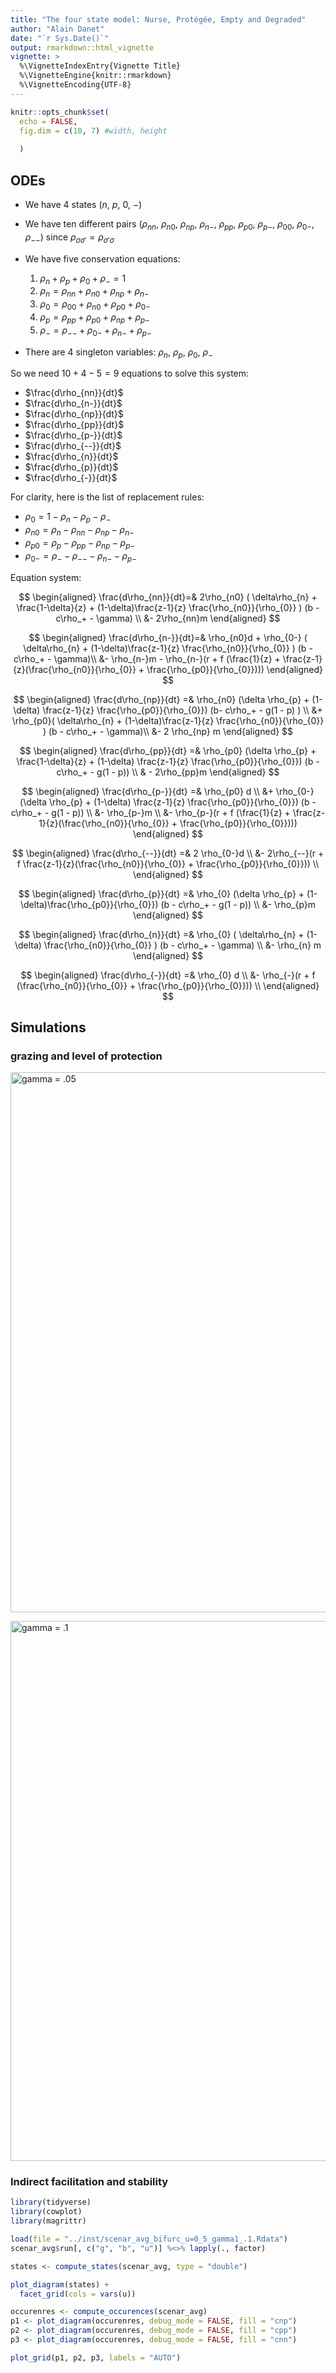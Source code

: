 ```yaml
---
title: "The four state model: Nurse, Protégée, Empty and Degraded"
author: "Alain Danet"
date: "`r Sys.Date()`"
output: rmarkdown::html_vignette
vignette: >
  %\VignetteIndexEntry{Vignette Title}
  %\VignetteEngine{knitr::rmarkdown}
  %\VignetteEncoding{UTF-8}
---
```


```r
knitr::opts_chunk$set(
  echo = FALSE,
  fig.dim = c(10, 7) #width, height
  
  )

```


## ODEs 

* We have 4 states ($n$, $p$, $0$, $-$)
* We have ten different pairs ($\rho_{nn}$, $\rho_{n0}$, $\rho_{np}$,
  $\rho_{n-}$, $\rho_{pp}$, $\rho_{p0}$, $\rho_{p-}$, $\rho_{00}$, $\rho_{0-}$,
  $\rho_{--}$) since $\rho_{\sigma\sigma'} = \rho_{\sigma'\sigma}$

* We have five conservation equations:
  1. $\rho_{n} + \rho_{p} + \rho_{0} + \rho_{-}  = 1$
  2. $\rho_{n} = \rho_{nn} + \rho_{n0} + \rho_{np} + \rho_{n-}$
  3. $\rho_{0} = \rho_{00} + \rho_{n0} + \rho_{p0} + \rho_{0-}$
  4. $\rho_{p} = \rho_{pp} + \rho_{p0} + \rho_{np} + \rho_{p-}$
  5. $\rho_{-} = \rho_{--} + \rho_{0-} + \rho_{n-} + \rho_{p-}$

* There are 4 singleton variables: $\rho_{n}$, $\rho_{p}$, $\rho_{0}$, $\rho_{-}$

So we need $10+4-5 = 9$ equations to solve this system:

 * $\frac{d\rho_{nn}}{dt}$
 * $\frac{d\rho_{n-}}{dt}$
 * $\frac{d\rho_{np}}{dt}$
 * $\frac{d\rho_{pp}}{dt}$
 * $\frac{d\rho_{p-}}{dt}$
 * $\frac{d\rho_{--}}{dt}$
 * $\frac{d\rho_{n}}{dt}$
 * $\frac{d\rho_{p}}{dt}$
 * $\frac{d\rho_{-}}{dt}$


For clarity, here is the list of replacement rules:

* $\rho_{0} = 1 - \rho_{n} - \rho_{p} - \rho_{-}$
* $\rho_{n0} = \rho_{n} - \rho_{nn} - \rho_{np} - \rho_{n-}$
* $\rho_{p0} = \rho_{p} - \rho_{pp} - \rho_{np} - \rho_{p-}$
* $\rho_{0-} = \rho_{-} - \rho_{--} - \rho_{n-} - \rho_{p-}$

Equation system:


$$
\begin{aligned}
\frac{d\rho_{nn}}{dt}=& 2\rho_{n0} ( \delta\rho_{n} + \frac{1-\delta}{z} + (1-\delta)\frac{z-1}{z} \frac{\rho_{n0}}{\rho_{0}} ) (b - c\rho_+ - \gamma) \\
&- 2\rho_{nn}m
\end{aligned}
$$

$$
\begin{aligned}
\frac{d\rho_{n-}}{dt}=& \rho_{n0}d + \rho_{0-} ( \delta\rho_{n} + (1-\delta)\frac{z-1}{z} \frac{\rho_{n0}}{\rho_{0}} ) (b - c\rho_+ - \gamma)\\
&- \rho_{n-}m - \rho_{n-}(r + f (\frac{1}{z} + \frac{z-1}{z}(\frac{\rho_{n0}}{\rho_{0}} + \frac{\rho_{p0}}{\rho_{0}})))
\end{aligned}
$$

$$
\begin{aligned}
\frac{d\rho_{np}}{dt} =& \rho_{n0} (\delta \rho_{p} + (1-\delta) \frac{z-1}{z} \frac{\rho_{p0}}{\rho_{0}}) (b- c\rho_+ - g(1 - p) ) \\
&+ \rho_{p0}( \delta\rho_{n} + (1-\delta)\frac{z-1}{z} \frac{\rho_{n0}}{\rho_{0}} ) (b - c\rho_+ - \gamma)\\
&- 2 \rho_{np} m
\end{aligned}
$$

$$
\begin{aligned}
\frac{d\rho_{pp}}{dt} =& \rho_{p0} (\delta \rho_{p} + \frac{1-\delta}{z} + (1-\delta) \frac{z-1}{z} \frac{\rho_{p0}}{\rho_{0}})  (b - c\rho_+ - g(1 - p)) \\
& - 2\rho_{pp}m
\end{aligned}
$$

$$
\begin{aligned}
\frac{d\rho_{p-}}{dt} =& \rho_{p0} d \\ 
&+ \rho_{0-} (\delta \rho_{p} + (1-\delta) \frac{z-1}{z} \frac{\rho_{p0}}{\rho_{0}}) (b - c\rho_+ - g(1 - p)) \\
&- \rho_{p-}m \\
&- \rho_{p-}(r + f (\frac{1}{z} + \frac{z-1}{z}(\frac{\rho_{n0}}{\rho_{0}} + \frac{\rho_{p0}}{\rho_{0}})))
\end{aligned}
$$

$$
\begin{aligned}
\frac{d\rho_{--}}{dt} =& 2 \rho_{0-}d \\
&- 2\rho_{--}(r + f \frac{z-1}{z}(\frac{\rho_{n0}}{\rho_{0}} + \frac{\rho_{p0}}{\rho_{0}})) \\ 
\end{aligned}
$$


$$
\begin{aligned}
\frac{d\rho_{p}}{dt} =& \rho_{0} (\delta \rho_{p} +  (1-\delta)\frac{\rho_{p0}}{\rho_{0}}) (b - c\rho_+ - g(1 - p)) \\ 
&- \rho_{p}m 
\end{aligned}
$$

$$
\begin{aligned}
\frac{d\rho_{n}}{dt} =& \rho_{0} ( \delta\rho_{n} + (1-\delta) \frac{\rho_{n0}}{\rho_{0}} ) (b - c\rho_+ - \gamma) \\
&- \rho_{n} m
\end{aligned}
$$

$$
\begin{aligned}
\frac{d\rho_{-}}{dt} =& \rho_{0} d \\
&- \rho_{-}(r + f (\frac{\rho_{n0}}{\rho_{0}} + \frac{\rho_{p0}}{\rho_{0}})) \\
\end{aligned}
$$


## Simulations

### grazing and level of protection


![gamma = .05](../inst/figs/four_states/diag_u_grazing_first_protect_gamma1=.05.png){ width=9in }\

![gamma = .1](../inst/figs/four_states/diag_u_grazing_first_protect_gamma1=.1.png){ width=9in }\


### Indirect facilitation and  stability

```r
library(tidyverse)
library(cowplot)
library(magrittr)

load(file = "../inst/scenar_avg_bifurc_u=0_5_gamma1_.1.Rdata")
scenar_avg$run[, c("g", "b", "u")] %<>% lapply(., factor)

states <- compute_states(scenar_avg, type = "double")

plot_diagram(states) +
  facet_grid(cols = vars(u))

```

```r

occurenres <- compute_occurences(scenar_avg)
p1 <- plot_diagram(occurenres, debug_mode = FALSE, fill = "cnp")
p2 <- plot_diagram(occurenres, debug_mode = FALSE, fill = "cpp")
p3 <- plot_diagram(occurenres, debug_mode = FALSE, fill = "cnn")

plot_grid(p1, p2, p3, labels = "AUTO")

```

